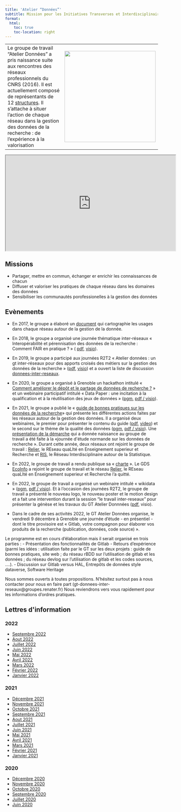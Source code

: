 ```yaml
---
title: 'Atelier “Données”'
subtitle: Mission pour les Initiatives Transverses et Interdisciplinaires du CNRS
format:
  html:
    toc: true
    toc-location: right
---
```



<table>
<tr><td width="50%">
Le groupe de travail "Atelier Données" a pris naissance suite aux rencontres des réseaux professionnels du CNRS (2016). Il est actuellement composé de représentants de 12 [structures](membres.qmd). Il s’attache à situer l'action de chaque réseau dans la gestion des données de la recherche : de l'expérience à la valorisation
</td>
<td width="50%">
<img src="./images/gt-donnees-logo.png" width=300>
</td>
</tr>
</table>

<iframe align="center" width="560" height="315" src="https://www.canal-u.tv/embed/133380?t=0" allowfullscreen></iframe>

## Missions

- Partager, mettre en commun, échanger er enrichir les connaissances de chacun
- Diffuser et valoriser les pratiques de chaque réseau dans les domaines des données
- Sensibiliser les communautés porofessionelles à la gestion des données


## Evènements

- En 2017, le groupe a élaboré un [document](/download/GTInterreseaux-CartoSyntheseV6-optimise.pdf) qui cartographie les usages dans chaque réseau autour de la gestion de la donnée.

- En 2018, le groupe a organisé une journée thématique inter-réseaux « Interopérabilité et pérennisation des données de la recherche : Comment FAIR en pratique ? » ( [pdf](https://gt-donnees2018.sciencesconf.org/resource/page/id/3.html), [visio](https://webcast.in2p3.fr/container/interoperabilite-et-perennisation-des-donnees-de-la-recherche)).

- En 2019, le groupe a participé aux journées R2T2 « Atelier données : un gt inter-réseaux pour des apports croisés des métiers sur la gestion des données de la recherche » ([pdf](/download/R2T2_atelier_donn%C3%A9es_Rivet.pdf), [visio](https://webcast.in2p3.fr/video/un-gt-inter-reseaux-pour-des-apports-croises-des-metiers-sur-la-gestion-des-donnees-de-la-recherche)) et a ouvert la liste de discussion [donnees-inter-reseaux](/download/Raison_etre_liste_donnees-inter-reseaux.pdf).

- En 2020, le groupe a organisé à Grenoble un hackathon intitulé « [Comment améliorer le dépôt et le partage de données de recherche ?](https://gt-donnees2020.sciencesconf.org) » et un webinaire participatif intitulé « Data Paper : une incitation à la qualification et à la réutilisation des jeux de données » ([pgm](/download/Programme_Webinaire_data_paper_5nov2020_GT_Données_MITI.pdf), [pdf / visio](datapaper.qmd)).

- En 2021, le groupe a publié le « [guide de bonnes pratiques sur les données de la recherche](https://mi-gt-donnees.pages.math.unistra.fr/guide/)» qui présente les différentes actions faites par les réseaux autour de la gestion des données. Il a organisé deux webinaires, le premier pour présenter le contenu du guide ([pdf](/download/Guide_Bonnes_Pratiques_Janvier_2021.pdf), [video](https://www.canal-u.tv/video/atelier_donnees/presentation_du_guide_de_bonnes_pratiques_des_donnees_de_la_recherche.59537)) et le second sur le thème de la qualité des données ([pgm](/download/2021_07_05_Programme_Webinaire_Qualite.pdf), [pdf / visio](qualite.qmd)). Une [présentation de la démarche](https://jedata-normande.sciencesconf.org/data/pages/20211203_MC_Quidoz_journee_donnees_normande.pdf) qui a donnée naissance au groupe de travail a été faite à la «journée d\'étude normande sur les données de recherche ». Durant cette année, deux réseaux ont rejoint le groupe de travail : [Relier](http://www.relier-univ.fr/), le REseau quaLIté en Enseignement superieur et Recherche et [RIS](https://ris.cnrs.fr/), le Réseau Interdisciplinaire autour de la Statistique.

- En 2022, le groupe de travail a rendu publique sa « [charte](/download/charte-gt-donnees_v2.pdf) ». Le GDS [EcoInfo](https://ecoinfo.cnrs.fr/le-gds-ecoinfo/) a rejoint le groupe de travail et le réseau [Relier](http://www.relier-univ.fr/), le REseau quaLIté en Enseignement superieur et Recherche l'a quitté.

- En 2022, le groupe de travail a organisé un webinaire intitulé « wikidata » ([pgm](/download/2022_04_21_webinaire_Wikidata-Programme.pdf), [pdf / visio](wikidata.qmd)). Et à l'occasion des journées R2T2, le groupe de travail a présenté le nouveau logo, le nouveau poster et le motion design et a fait une intervention durant la session "le travail inter-reseaux" pour présenter la génèse et les travaux du GT Atelier Donnnées ([pdf](download/2022_09_29_GT_Atelier-Donnees_VF.pdf), visio).

- Dans le cadre de ses activités 2022, le GT Atelier Données organise, le vendredi 9 décembre à Grenoble une journée d’étude - en présentiel - dont le titre provisoire est
« Gitlab, votre compagnon pour élaborer vos produits de la recherche (publication, données, code source) ».

Le programme est en cours d’élaboration mais il serait organisé en trois parties :
  - Présentation des fonctionnalités de Gitlab
  - Retours d’expérience (parmi les idées : utilisation faite par le GT sur les deux projets : guide de bonnes pratiques, site web ; du réseau rBDD sur l’utilisation de gitlab et les données ;  du réseau devlog sur l’utilisation de gitlab et les codes sources, ….).
  - Discussion sur Gitlab versus HAL, Entrepôts de données style dataverse, Software Heritage

Nous sommes ouverts à toutes propositions. N’hésitez surtout pas à nous contacter pour nous en faire part (gt-donnees-inter-reseaux@groupes.renater.fr)
Nous reviendrons vers vous rapidement pour les informations d’ordres pratiques.

## Lettres d\'information

### 2022

- [Septembre 2022](/lettres/27-Septembre_2022.md)
- [Aout 2022](/lettres/26-Aout_2022.md)
- [Juillet 2022](/lettres/25-Juillet_2022.md)
- [Juin 2022](/lettres/24-Juin_2022.md)
- [Mai 2022](/lettres/23-Mai_2022.md)
- [Avril 2022](/lettres/22-Avril_2022.md) 
- [Mars 2022](/lettres/21-Mars_2022.md)
- [Février 2022](/lettres/20-Février_2022.md) 
- [Janvier 2022](/lettres/19-Janvier_2022.md)

### 2021

- [Décembre 2021](/lettres/18-Decembre_2021.md) 
- [Novembre 2021](/lettres/17-Novembre_2021.md)
- [Octobre 2021](/lettres/16-Octobre_2021.md) 
- [Septembre 2021](/lettres/15-Septembre_2021.md)
- [Aout 2021](/lettres/14-Aout_2021.md)
- [Juillet 2021](/lettres/13-Juillet_2021.md)
- [Juin 2021](/lettres/12-Juin_2021.md)
- [Mai 2021](/lettres/11-Mai_2021.md)
- [Avril 2021](/lettres/10-Avril_2021.md)
- [Mars 2021](/lettres/09-Mars_2021.md)
- [Février 2021](/lettres/08-Février_2021.md)
- [Janvier 2021](/lettres/07-Janvier_2021.md)

### 2020

- [Décembre 2020](/lettres/06-Décembre_2020.md)
- [Novembre 2020](/lettres/05-Novembre_2020.md)
- [Octobre 2020](/lettres/04-Octobre_2020.md)
- [Septembre 2020](/lettres/03-Septembre_2020.md)
- [Juillet 2020](/lettres/02-Juillet_2020.md)
- [Juin 2020](/lettres/01-Juin_2020.md)
